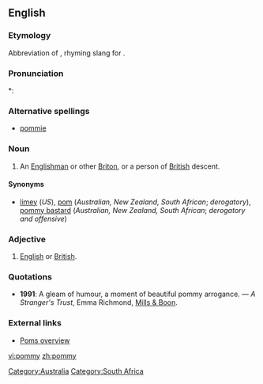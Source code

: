 ==English==

===Etymology===
Abbreviation of {{term|pomegranate}}, rhyming slang for {{term|immigrant}}.

===Pronunciation===
*: {{rhymes|ɒmi}}

===Alternative spellings===
* [[pommie]]

===Noun===
{{en-noun|pomm|ies}}

# {{context|Australian|NZ|South African|derogatory}} An [[Englishman]] or other [[Briton]], or a person of [[British]] descent.

====Synonyms====
* [[limey]] (''US''), [[pom]] (''Australian, New Zealand, South African''; ''derogatory''), [[pommy bastard]] (''Australian, New Zealand, South African''; ''derogatory and offensive'')

===Adjective===
{{en-adj|-}}

# {{context|Australian|NZ|South African|pejorative}} [[English]] or [[British]].

===Quotations===
* '''1991''': A gleam of humour, a moment of beautiful pommy arrogance. &mdash; ''A Stranger's Trust'', Emma Richmond, [[w:Mills & Boon|Mills & Boon]].

===External links===
* [http://www.australianbeers.com/culture/poms.htm Poms overview]

[[Category:Australia]]
[[Category:South Africa]]

[[vi:pommy]]
[[zh:pommy]]